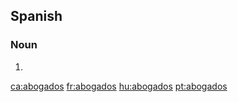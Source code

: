 ==Spanish==

===Noun===
{{head|es|noun form|g={{m-p}}}}

# {{plural of|[[abogado]]|nocat=1|lang=es}}

[[ca:abogados]]
[[fr:abogados]]
[[hu:abogados]]
[[pt:abogados]]